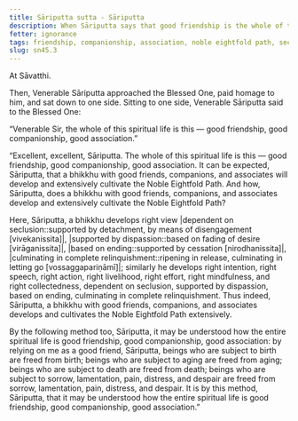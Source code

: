 ```yaml
---
title: Sāriputta sutta - Sāriputta
description: When Sāriputta says that good friendship is the whole of the spiritual life, the Buddha agrees, explaining that good friendship is the basis for the development of the Noble Eightfold Path.
fetter: ignorance
tags: friendship, companionship, association, noble eightfold path, seclusion, dispassion, cessation, relinquishment, sn, sn45-56, sn45
slug: sn45.3
---
```


At Sāvatthi.

Then, Venerable Sāriputta approached the Blessed One, paid homage to him, and sat down to one side. Sitting to one side, Venerable Sāriputta said to the Blessed One:

“Venerable Sir, the whole of this spiritual life is this — good friendship, good companionship, good association.”

“Excellent, excellent, Sāriputta. The whole of this spiritual life is this — good friendship, good companionship, good association. It can be expected, Sāriputta, that a bhikkhu with good friends, companions, and associates will develop and extensively cultivate the Noble Eightfold Path. And how, Sāriputta, does a bhikkhu with good friends, companions, and associates develop and extensively cultivate the Noble Eightfold Path?

Here, Sāriputta, a bhikkhu develops right view |dependent on seclusion::supported by detachment, by means of disengagement [vivekanissita]|, |supported by dispassion::based on fading of desire [virāganissita]|, |based on ending::supported by cessation [nirodhanissita]|, |culminating in complete relinquishment::ripening in release, culminating in letting go [vossaggapariṇāmī]|; similarly he develops right intention, right speech, right action, right livelihood, right effort, right mindfulness, and right collectedness, dependent on seclusion, supported by dispassion, based on ending, culminating in complete relinquishment. Thus indeed, Sāriputta, a bhikkhu with good friends, companions, and associates develops and cultivates the Noble Eightfold Path extensively.

By the following method too, Sāriputta, it may be understood how the entire spiritual life is good friendship, good companionship, good association: by relying on me as a good friend, Sāriputta, beings who are subject to birth are freed from birth; beings who are subject to aging are freed from aging; beings who are subject to death are freed from death; beings who are subject to sorrow, lamentation, pain, distress, and despair are freed from sorrow, lamentation, pain, distress, and despair. It is by this method, Sāriputta, that it may be understood how the entire spiritual life is good friendship, good companionship, good association.”